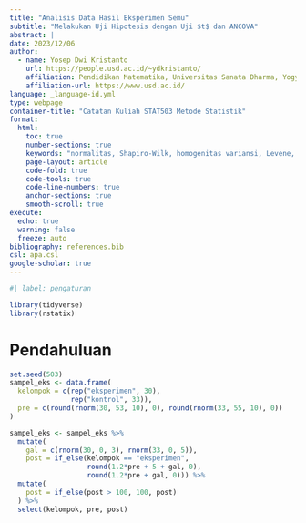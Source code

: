 ```yaml
---
title: "Analisis Data Hasil Eksperimen Semu"
subtitle: "Melakukan Uji Hipotesis dengan Uji $t$ dan ANCOVA"
abstract: |
date: 2023/12/06
author:
  - name: Yosep Dwi Kristanto
    url: https://people.usd.ac.id/~ydkristanto/
    affiliation: Pendidikan Matematika, Universitas Sanata Dharma, Yogyakarta
    affiliation-url: https://www.usd.ac.id/
language: _language-id.yml
type: webpage
container-title: "Catatan Kuliah STAT503 Metode Statistik"
format:
  html:
    toc: true
    number-sections: true
    keywords: "normalitas, Shapiro-Wilk, homogenitas variansi, Levene, uji hipotesis, ANOVA, distribusi F, Kruskal-Wallis, Tukey, Dunn, R"
    page-layout: article
    code-fold: true
    code-tools: true
    code-line-numbers: true
    anchor-sections: true
    smooth-scroll: true
execute: 
  echo: true
  warning: false
  freeze: auto
bibliography: references.bib
csl: apa.csl
google-scholar: true
---
```


```r
#| label: pengaturan

library(tidyverse)
library(rstatix)

```

# Pendahuluan

```r

set.seed(503)
sampel_eks <- data.frame(
  kelompok = c(rep("eksperimen", 30),
               rep("kontrol", 33)),
  pre = c(round(rnorm(30, 53, 10), 0), round(rnorm(33, 55, 10), 0))
)

sampel_eks <- sampel_eks %>% 
  mutate(
    gal = c(rnorm(30, 0, 3), rnorm(33, 0, 5)),
    post = if_else(kelompok == "eksperimen",
                   round(1.2*pre + 5 + gal, 0),
                   round(1.2*pre + gal, 0))) %>% 
  mutate(
    post = if_else(post > 100, 100, post)
  ) %>% 
  select(kelompok, pre, post)
```
